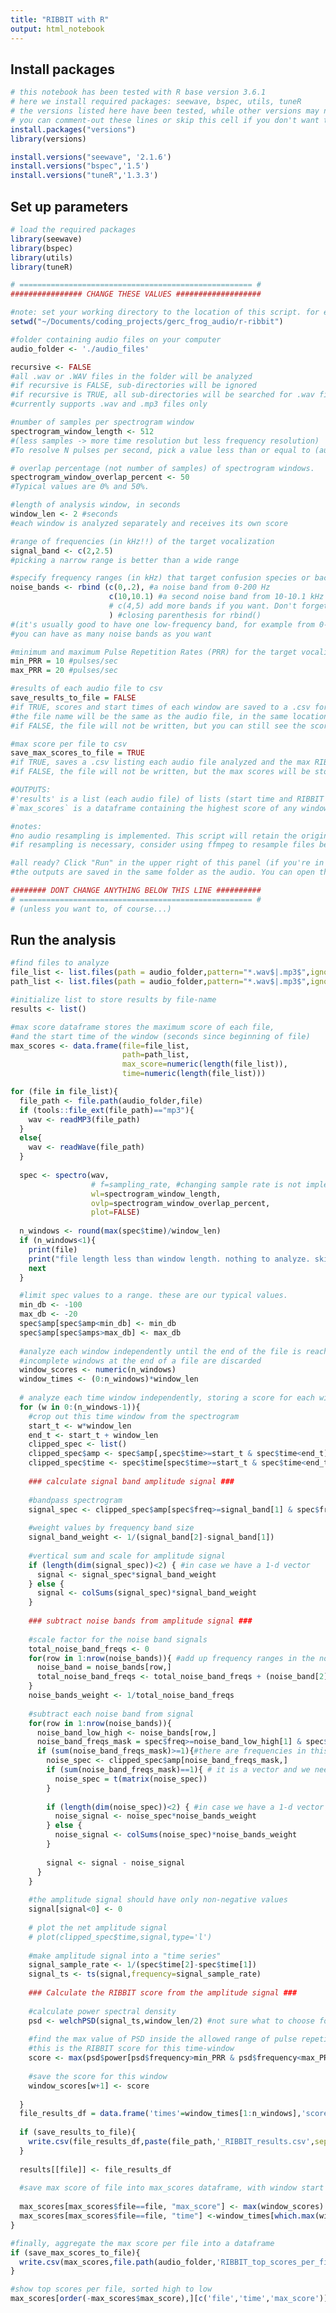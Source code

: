 ```yaml
---
title: "RIBBIT with R"
output: html_notebook
---
```


## Install packages
```r

# this notebook has been tested with R base version 3.6.1
# here we install required packages: seewave, bspec, utils, tuneR
# the versions listed here have been tested, while other versions may not be compatible
# you can comment-out these lines or skip this cell if you don't want to re-install the packages
install.packages("versions")
library(versions)

install.versions("seewave", '2.1.6')
install.versions("bspec",'1.5')
install.versions("tuneR",'1.3.3')

```

## Set up parameters
```r
# load the required packages
library(seewave)
library(bspec)
library(utils)
library(tuneR)

# ==================================================== #
################ CHANGE THESE VALUES ###################

#note: set your working directory to the location of this script. for example:
setwd("~/Documents/coding_projects/gerc_frog_audio/r-ribbit")

#folder containing audio files on your computer 
audio_folder <- './audio_files'

recursive <- FALSE
#all .wav or .WAV files in the folder will be analyzed
#if recursive is FALSE, sub-directories will be ignored
#if recursive is TRUE, all sub-directories will be searched for .wav files (!)
#currently supports .wav and .mp3 files only 

#number of samples per spectrogram window 
spectrogram_window_length <- 512
#(less samples -> more time resolution but less frequency resolution)
#To resolve N pulses per second, pick a value less than or equal to (audio sample rate) / N / 2

# overlap percentage (not number of samples) of spectrogram windows. 
spectrogram_window_overlap_percent <- 50
#Typical values are 0% and 50%. 

#length of analysis window, in seconds 
window_len <- 2 #seconds
#each window is analyzed separately and receives its own score

#range of frequencies (in kHz!!) of the target vocalization 
signal_band <- c(2,2.5) 
#picking a narrow range is better than a wide range

#specify frequency ranges (in kHz) that target confusion species or background noises
noise_bands <- rbind (c(0,.2), #a noise band from 0-200 Hz
                      c(10,10.1) #a second noise band from 10-10.1 kHz #no comma after the last one
                      # c(4,5) add more bands if you want. Don't forget comma's after all but last line
                      ) #closing parenthesis for rbind()
#(it's usually good to have one low-frequency band, for example from 0-0.5 kHz)
#you can have as many noise bands as you want

#minimum and maximum Pulse Repetition Rates (PRR) for the target vocalization in pulses/sec
min_PRR = 10 #pulses/sec
max_PRR = 20 #pulses/sec

#results of each audio file to csv
save_results_to_file = FALSE 
#if TRUE, scores and start times of each window are saved to a .csv for each file
#the file name will be the same as the audio file, in the same location, plus "RIBBIT_results.csv"
#if FALSE, the file will not be written, but you can still see the scores in the variable called 'results'

#max score per file to csv
save_max_scores_to_file = TRUE
#if TRUE, saves a .csv listing each audio file analyzed and the max RIBBIT score for any window in that file
#if FALSE, the file will not be written, but the max scores will be stored in the dataframe `max_scores`

#OUTPUTS:
#'results' is a list (each audio file) of lists (start time and RIBBIT scores for each window in the file)
#`max_scores` is a dataframe containing the highest score of any window for each audio file analyzed, and the window start time (seconds since beginning of file) for that score

#notes:
#no audio resampling is implemented. This script will retain the original wav file's sample rate
#if resampling is necessary, consider using ffmpeg to resample files before using this script

#all ready? Click "Run" in the upper right of this panel (if you're in RStudio) to perform the analysis
#the outputs are saved in the same folder as the audio. You can open the .csv files with a spreadsheet program like Excel.

######## DONT CHANGE ANYTHING BELOW THIS LINE ##########
# ==================================================== #
# (unless you want to, of course...)

```

## Run the analysis
```r
#find files to analyze
file_list <- list.files(path = audio_folder,pattern="*.wav$|.mp3$",ignore.case = TRUE,recursive = recursive)
path_list <- list.files(path = audio_folder,pattern="*.wav$|.mp3$",ignore.case = TRUE,full.names = TRUE,recursive = recursive)

#initialize list to store results by file-name
results <- list()

#max score dataframe stores the maximum score of each file, 
#and the start time of the window (seconds since beginning of file)
max_scores <- data.frame(file=file_list,
                         path=path_list,
                         max_score=numeric(length(file_list)),
                         time=numeric(length(file_list)))

for (file in file_list){
  file_path <- file.path(audio_folder,file)
  if (tools::file_ext(file_path)=="mp3"){
    wav <- readMP3(file_path)
  }
  else{
    wav <- readWave(file_path)
  }
  
  spec <- spectro(wav,
                  # f=sampling_rate, #changing sample rate is not implemented
                  wl=spectrogram_window_length,
                  ovlp=spectrogram_window_overlap_percent,
                  plot=FALSE)
  
  n_windows <- round(max(spec$time)/window_len)
  if (n_windows<1){
    print(file)
    print("file length less than window length. nothing to analyze. skipping.")
    next
  }

  #limit spec values to a range. these are our typical values. 
  min_db <- -100
  max_db <- -20
  spec$amp[spec$amp<min_db] <- min_db
  spec$amp[spec$amps>max_db] <- max_db
  
  #analyze each window independently until the end of the file is reached
  #incomplete windows at the end of a file are discarded
  window_scores <- numeric(n_windows)
  window_times <- (0:n_windows)*window_len
  
  # analyze each time window independently, storing a score for each window
  for (w in 0:(n_windows-1)){
    #crop out this time window from the spectrogram
    start_t <- w*window_len
    end_t <- start_t + window_len
    clipped_spec <- list()
    clipped_spec$amp <- spec$amp[,spec$time>=start_t & spec$time<end_t]
    clipped_spec$time <- spec$time[spec$time>=start_t & spec$time<end_t]
    
    ### calculate signal band amplitude signal ###
    
    #bandpass spectrogram
    signal_spec <- clipped_spec$amp[spec$freq>=signal_band[1] & spec$freq<signal_band[2],] 
    
    #weight values by frequency band size
    signal_band_weight <- 1/(signal_band[2]-signal_band[1])
    
    #vertical sum and scale for amplitude signal
    if (length(dim(signal_spec))<2) { #in case we have a 1-d vector
      signal <- signal_spec*signal_band_weight
    } else {
      signal <- colSums(signal_spec)*signal_band_weight
    }
    
    ### subtract noise bands from amplitude signal ###
    
    #scale factor for the noise band signals
    total_noise_band_freqs <- 0
    for(row in 1:nrow(noise_bands)){ #add up frequency ranges in the noise bands
      noise_band = noise_bands[row,]
      total_noise_band_freqs <- total_noise_band_freqs + (noise_band[2]-noise_band[1])
    }
    noise_bands_weight <- 1/total_noise_band_freqs
    
    #subtract each noise band from signal
    for(row in 1:nrow(noise_bands)){
      noise_band_low_high <- noise_bands[row,]
      noise_band_freqs_mask = spec$freq>=noise_band_low_high[1] & spec$freq<noise_band_low_high[2]
      if (sum(noise_band_freqs_mask)>=1){#there are frequencies in this band
        noise_spec <- clipped_spec$amp[noise_band_freqs_mask,] 
        if (sum(noise_band_freqs_mask)==1){ # it is a vector and we need a matrix (R is weird)
          noise_spec = t(matrix(noise_spec))
        }
        
        if (length(dim(noise_spec))<2) { #in case we have a 1-d vector
          noise_signal <- noise_spec*noise_bands_weight
        } else {
          noise_signal <- colSums(noise_spec)*noise_bands_weight
        }
            
        signal <- signal - noise_signal
      }
    }
    
    #the amplitude signal should have only non-negative values
    signal[signal<0] <- 0
    
    # plot the net amplitude signal
    # plot(clipped_spec$time,signal,type='l')
    
    #make amplitude signal into a "time series"
    signal_sample_rate <- 1/(spec$time[2]-spec$time[1])
    signal_ts <- ts(signal,frequency=signal_sample_rate)
    
    ### Calculate the RIBBIT score from the amplitude signal ### 
    
    #calculate power spectral density
    psd <- welchPSD(signal_ts,window_len/2) #not sure what to choose for the second parameter "seglength"
    
    #find the max value of PSD inside the allowed range of pulse repetition rates (PRR)
    #this is the RIBBIT score for this time-window
    score <- max(psd$power[psd$frequency>min_PRR & psd$frequency<max_PRR])
    
    #save the score for this window
    window_scores[w+1] <- score
    
  }
  file_results_df = data.frame('times'=window_times[1:n_windows],'scores'=window_scores)
  
  if (save_results_to_file){
    write.csv(file_results_df,paste(file_path,'_RIBBIT_results.csv',sep=''))
  }
  
  results[[file]] <- file_results_df
  
  #save max score of file into max_scores dataframe, with window start time
  
  max_scores[max_scores$file==file, "max_score"] <- max(window_scores)
  max_scores[max_scores$file==file, "time"] <-window_times[which.max(window_scores)]
}

#finally, aggregate the max score per file into a dataframe
if (save_max_scores_to_file){
  write.csv(max_scores,file.path(audio_folder,'RIBBIT_top_scores_per_file.csv'))
}

#show top scores per file, sorted high to low
max_scores[order(-max_scores$max_score),][c('file','time','max_score')]

```


